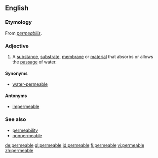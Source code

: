 {{see|perméable}}
==English==

===Etymology===
From {{L.}} ''[[permeabilis]]''.

===Adjective===
{{en-adj}}

# A [[substance]], [[substrate]], [[membrane]] or [[material]] that absorbs or allows the [[passage]] of water.

====Synonyms====
*[[water-permeable]]

====Antonyms====
*[[impermeable]]

===See also===
*[[permeability]]
*[[nonpermeable]]

[[de:permeable]]
[[gl:permeable]]
[[id:permeable]]
[[fi:permeable]]
[[vi:permeable]]
[[zh:permeable]]